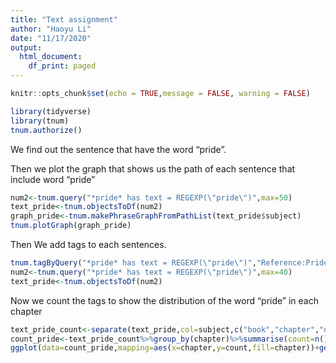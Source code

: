 ---
title: "Text assignment"
author: "Haoyu Li"
date: "11/17/2020"
output:
  html_document:
    df_print: paged
---

```{r setup, include=FALSE}
knitr::opts_chunk$set(echo = TRUE,message = FALSE, warning = FALSE)
```

```{r}
library(tidyverse)
library(tnum)
tnum.authorize()
```

We find out the sentence that have the word "pride".

Then we plot the graph that shows us the path of each sentence that include word "pride"
```{r}
num2<-tnum.query("*pride* has text = REGEXP(\"pride\")",max=50)
text_pride<-tnum.objectsToDf(num2)
graph_pride<-tnum.makePhraseGraphFromPathList(text_pride$subject)
tnum.plotGraph(graph_pride)
```


Then We add tags to each sentences.


```{r}
tnum.tagByQuery("*pride* has text = REGEXP(\"pride\")","Reference:Pride")
num2<-tnum.query("*pride* has text = REGEXP(\"pride\")",max=40)
text_pride<-tnum.objectsToDf(num2)
```


Now we count the tags to show the distribution of the word "pride" in each chapter


```{r}
text_pride_count<-separate(text_pride,col=subject,c("book","chapter","other"),sep="/",remove = FALSE)
count_pride<-text_pride_count%>%group_by(chapter)%>%summarise(count=n())
ggplot(data=count_pride,mapping=aes(x=chapter,y=count,fill=chapter))+geom_bar(stat = "identity")+labs(x="Chapters",y="number of pride appeared",title = "word pride appear in each chapter")+coord_flip()
```

